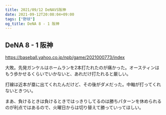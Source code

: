 ```yaml
---
title: 2021/09/12 DeNAVS阪神
date: 2021-09-12T20:08:04+09:00
tags: ["野球"]
og_title: DeNA 8 - 1 阪神
---
```


## DeNA 8 - 1 阪神

https://baseball.yahoo.co.jp/npb/game/2021000773/index

大敗。先発ガンケルはホームランを2本打たれたのが痛かった。オースティンはもう歩かせるくらいでいかないと、あれだけ打たれると厳しい。

打線は近本が塁に出てくれたんだけど、その後がダメだった。中軸が打ってくれないときつい。

まあ、負けるときは負けるときではっきりしてるのは勝ちパターンを休められるのが利点ではあるので、火曜日からは切り替えて勝っていってほしい。